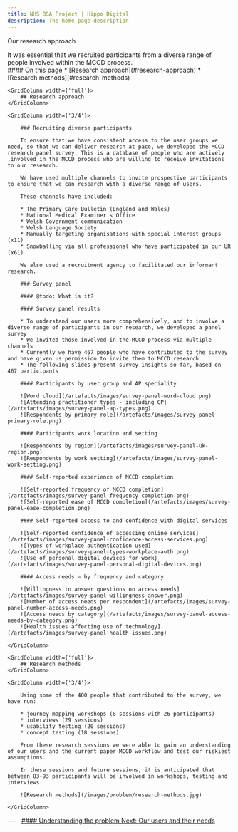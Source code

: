 ```yaml
---
title: NHS BSA Project | Hippo Digital
description: The home page description
---
```


<Heading caption='Understanding the problem' tag='h1'>Our research approach</Heading>

<GridRow>
    <GridColumn width={'2/3'}>
        <LeadParagraph>
            It was essential that we recruited participants from a diverse range of people involved within the MCCD process.
        </LeadParagraph>
    </GridColumn>
    <GridColumn width={'1/3'}>
        <nav className="in-page-nav">
            #### On this page
            * [Research approach](#research-approach)
            * [Research methods](#research-methods)
        </nav>
    </GridColumn>
</GridRow>

<GridRow>

    <GridColumn width={'full'}>
        ## Research approach
    </GridColumn>

    <GridColumn width={'3/4'}>

        ### Recruiting diverse participants

        To ensure that we have consistent access to the user groups we need, so that we can deliver research at pace, we developed the MCCD research panel survey. This is a database of people who are actively ,involved in the MCCD process who are willing to receive invitations to our research.

        We have used multiple channels to invite prospective participants to ensure that we can research with a diverse range of users.

        These channels have included:​

        * The Primary Care Bulletin (England and Wales)
        * National Medical Examiner's Office
        * Welsh Government communication
        * Welsh Language Society
        * Manually targeting organisations with special interest groups (x11)
        * Snowballing via all professional who have participated in our UR (x61)

        We also used a recruitment agency to facilitated our informant research.

        ### Survey panel

        #### @todo: What is it?

        #### Survey panel results

        * To understand our users more comprehensively, and to involve a diverse range of participants in our research, we developed a panel survey
        * We invited those involved in the MCCD process via multiple channels
        * Currently we have 467 people who have contributed to the survey and have given us permission to invite them to MCCD research
        * The following slides present survey insights so far, based on 467 participants

        #### Participants by user group and AP speciality

        ![Word cloud](/artefacts/images/survey-panel-word-cloud.png)
        ![Attending practitioner types - including GP](/artefacts/images/survey-panel-ap-types.png)
        ![Respondents by primary role](/artefacts/images/survey-panel-primary-role.png)
        
        #### Participants work location and setting

        ![Respondents by region](/artefacts/images/survey-panel-uk-region.png)
        ![Respondents by work setting](/artefacts/images/survey-panel-work-setting.png)
        
        #### Self-reported experience of MCCD completion

        ![Self-reported frequency of MCCD completion](/artefacts/images/survey-panel-frequency-completion.png)
        ![Self-reported ease of MCCD completion](/artefacts/images/survey-panel-ease-completion.png)
        
        #### Self-reported access to and confidence with digital services

        ![Self-reported confidence of accessing online services](/artefacts/images/survey-panel-confidence-access-services.png)
        ![Types of workplace authentication used](/artefacts/images/survey-panel-types-workplace-auth.png)
        ![Use of personal digital devices for work](/artefacts/images/survey-panel-personal-digital-devices.png)
        
        #### Access needs – by frequency and category

        ![Willingness to answer questions on access needs](/artefacts/images/survey-panel-willingness-answer.png)
        ![Number of access needs per respondent](/artefacts/images/survey-panel-number-access-needs.png)
        ![Access needs by category](/artefacts/images/survey-panel-access-needs-by-category.png)
        ![Health issues affecting use of technology](/artefacts/images/survey-panel-health-issues.png)

    </GridColumn>

</GridRow>

<GridRow>

    <GridColumn width={'full'}>
        ## Research methods
    </GridColumn>
    
    <GridColumn width={'3/4'}>

        Using some of the 400 people that contributed to the survey, we have run:

        * journey mapping workshops (8 sessions with 26 participants)
        * interviews (29 sessions)
        * usability testing (20 sessions)
        * concept testing (18 sessions)

        From these research sessions we were able to gain an understanding of our users and the current paper MCCD workflow and test our riskiest assumptions.

        In these sessions and future sessions, it is anticipated that between 83-93 participants will be involved in workshops, testing and interviews.

        ![Research methods](/images/problem/research-methods.jpg)
    
    </GridColumn>

</GridRow>

<GridRow>
    <GridColumn width={'full'}>
        ---
    </GridColumn>
</GridRow>
<GridRow>
    <GridColumn width={'1/2'}>
        &nbsp;
    </GridColumn>
    <GridColumn width={'1/2'}>
        <a className="next-page" href="/understanding/users">
            #### Understanding the problem
            Next: <span>Our users and their needs</span>
        </a>
    </GridColumn>
</GridRow>